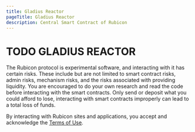 ```yaml
---
title: Gladius Reactor
pageTitle: Gladius Reactor
description: Central Smart Contract of Rubicon
---
```


# TODO GLADIUS REACTOR

The Rubicon protocol is experimental software, and interacting with it has certain risks. These include but are not limited to smart contract risks, admin risks, mechanism risks, and the risks associated with providing liquidity. You are encouraged to do your own research and read the code before interacting with the smart contracts. Only send or deposit what you could afford to lose, interacting with smart contracts improperly can lead to a total loss of funds.

By interacting with Rubicon sites and applications, you accept and acknowledge the [Terms of Use](https://www.rubicon.finance/terms).
